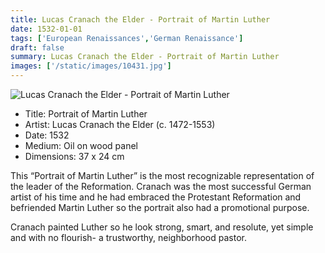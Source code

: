 ```yaml
---
title: Lucas Cranach the Elder - Portrait of Martin Luther
date: 1532-01-01
tags: ['European Renaissances','German Renaissance']
draft: false
summary: Lucas Cranach the Elder - Portrait of Martin Luther
images: ['/static/images/10431.jpg']
---
```


![Lucas Cranach the Elder - Portrait of Martin Luther](/static/images/10431.jpg)

* Title: Portrait of Martin Luther
* Artist: Lucas Cranach the Elder (c. 1472-1553)
* Date: 1532
* Medium: Oil on wood panel
* Dimensions: 37 x 24 cm

This “Portrait of Martin Luther” is the most recognizable representation of the leader of the Reformation. Cranach was the most successful German artist of his time and he had embraced the Protestant Reformation and befriended Martin Luther so the portrait also had a promotional purpose. 

Cranach painted Luther so he look strong, smart, and resolute, yet simple and with no flourish- a trustworthy, neighborhood pastor.
